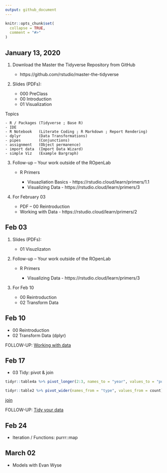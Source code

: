 ```yaml
---
output: github_document
---
```


<!-- README.md is generated from README.Rmd. Please edit that file -->

```r
knitr::opts_chunk$set(
  collapse = TRUE,
  comment = "#>"
)
```

## January 13, 2020


1. Download the Master the Tidyverse Repository from GitHub

    - https://github.com/rstudio/master-the-tidyverse
    
2. Slides (PDFs):

    - 000 PreClass
    - 00 Introduction
    - 01 Visualization
    
Topics

    - R / Packages (Tidyverse ; Base R)
    - IDE
    - R Notebook   (Literate Coding ; R Markdown ; Report Rendering)
    - dplyr        (Data Transformations)
    - pipes        (Conjunctions)
    - assignment   (Object permanence)
    - import data  (Import Data Wizard)
    - simple Viz   (Example Bargraph)
    
3. Follow-up -- Your work outside of the ROpenLab

    - R Primers
    
        - Visuazliation Basics - https://rstudio.cloud/learn/primers/1.1
        - Visualizing Data - https://rstudio.cloud/learn/primers/3

4. For February 03

    - PDF -- 00 Reintroduction
    - Working with Data - https://rstudio.cloud/learn/primers/2
    
    
## Feb 03

1. Slides (PDFs):

    - 01 Visuzlizaton
    
3. Follow-up -- Your work outside of the ROpenLab

    - R Primers
    
        - Visualizing Data - https://rstudio.cloud/learn/primers/3
        
4. For Feb 10

    - 00 Reintroduction 
    - 02 Transform Data
    
## Feb 10

- 00 Reintroduction 
- 02 Transform Data  (dplyr)

FOLLOW-UP:  [Working with data](https://rstudio.cloud/learn/primers/2)

## Feb 17

- 03 Tidy:  pivot & join

```r
tidyr::table4a %>% pivot_longer(2:3, names_to = "year", values_to = "population")

tidyr::table2 %>% pivot_wider(names_from = "type", values_from = count)
```


[join](https://github.com/libjohn/intro2r-code/blob/master/02_join-skim-eda.Rmd)

FOLLOW-UP:  [Tidy your data](https://rstudio.cloud/learn/primers/4)

## Feb 24

- Iteration / Functions:   purrr::map 

## March 02

- Models with Evan Wyse